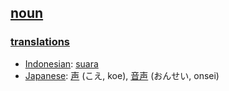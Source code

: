 == [[noun]] ==

=== [[translation]]s ===
*[[Indonesian]]: [[suara]]
*[[Japanese]]: [[声]] (こえ, koe), [[音声]] (おんせい, onsei)